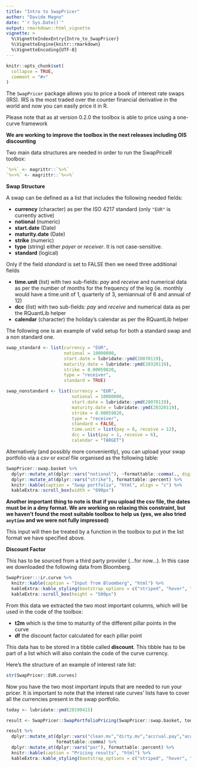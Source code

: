 ```yaml
---
title: "Intro to SwapPricer"
author: "Davide Magno"
date: "`r Sys.Date()`"
output: rmarkdown::html_vignette
vignette: >
  %\VignetteIndexEntry{Intro_to_SwapPricer}
  %\VignetteEngine{knitr::rmarkdown}
  %\VignetteEncoding{UTF-8}
---
```


```r
knitr::opts_chunk$set(
  collapse = TRUE,
  comment = "#>"
)
```

The `SwapPricer` package allows you to price a book of interest rate swaps (IRS).
IRS is the most traded over the counter financial derivative in the world and now
you can easily price it in R.  

Please note that as at version 0.2.0 the toolbox is able to price using a 
one-curve framework

**We are working to improve the toolbox in the next releases including OIS discounting**

Two main data structures are needed in order to run the SwapPriceR toolbox:

```r
`%>%` <- magrittr::`%>%`
`%<>%` <- magrittr::`%<>%`
```

**Swap Structure**

A swap can be defined as a list that includes the following needed fields:

* **currency** (character) as per the ISO 4217 standard (only `"EUR"` is currently active)
* **notional** (numeric)
* **start.date** (Date)
* **maturity.date** (Date)
* **strike** (numeric)
* **type** (string) either *payer* or *receiver*. It is not case-sensitive.
* **standard** (logical) 

Only if the field *standard* is set to FALSE then we need three additional fields

* **time.unit** (list) with two sub-fields: *pay* and *receive* and numerical data as per the number of months for the frequency of the leg (ie. monthly would have a time.unit of 1, quarterly of 3, semiannual of 6 and annual of 12)
* **dcc** (list) with two sub-fields: *pay* and *receive* and numerical data as per the RQuantLib helper
* **calendar** (character) the holiday's calendar as per the RQuantLib helper

The following one is an example of valid setup for both a standard swap and a non standard one.

```r
swap_standard <- list(currency = "EUR",
                      notional = 10000000,
                      start.date = lubridate::ymd(20070119),
                      maturity.date = lubridate::ymd(20320119),
                      strike = 0.00059820,
                      type = "receiver",
                      standard = TRUE)

swap_nonstandard <- list(currency = "EUR",
                         notional = 10000000,
                         start.date = lubridate::ymd(20070119),
                         maturity.date = lubridate::ymd(20320119),
                         strike = 0.00059820,
                         type = "receiver",
                         standard = FALSE,
                         time.unit = list(pay = 6, receive = 12),
                         dcc = list(pay = 1, receive = 6),
                         calendar = "TARGET")
```

Alternatively (and possibly more conveniently), you can upload your swap 
portfolio via a *csv* or *excel* file organised as the following table:

```r
SwapPricer::swap.basket %>% 
  dplyr::mutate_at(dplyr::vars("notional"), ~formattable::comma(., digits = 0)) %>%
  dplyr::mutate_at(dplyr::vars("strike"), formattable::percent) %>% 
  knitr::kable(caption = "Swap portfolio", "html", align = "c") %>% 
  kableExtra::scroll_box(width = "690px")
```

**Another important thing to note is that if you upload the csv file, the dates
must be in a dmy format. We are working on relaxing this constraint, but we 
haven't found the most suitable toolbox to help us (yes, we also tried `anytime`
and we were not fully impressed)**

This input will then be treated by a function in the toolbox to put in the list
format we have specified above.

**Discount Factor**

This has to be sourced from a third party provider (...for now...). 
In this case we downloaded the following data from Bloomberg.

```r
SwapPricer:::ir.curve %>% 
  knitr::kable(caption = "Input from Bloomberg", "html") %>% 
  kableExtra::kable_styling(bootstrap_options = c("striped", "hover", "condensed", "responsive")) %>% 
  kableExtra::scroll_box(height = "500px")
```

From this data we extracted the two most important columns, which will be used in the code of the toolbox:

* **t2m** which is the time to maturity of the different pillar points in the curve
* **df** the discount factor calculated for each pillar point

This data has to be stored in a tibble called **discount**. This tibble has to be
part of a list which will also contain the code of the curve currency.

Here's the structure of an example of interest rate list:

```r
str(SwapPricer::EUR.curves)
```

Now you have the two most important inputs that are needed to run your pricer. It is important to note that the interest rate curves' lists have to cover all the currencies present in the swap portfolio.


```r
today <- lubridate::ymd(20190415)

result <- SwapPricer::SwapPortfolioPricing(SwapPricer::swap.basket, today, SwapPricer::EUR.curves, SwapPricer::GBP.curves, SwapPricer::USD.curves) 
```

```r
result %>% 
  dplyr::mutate_at(dplyr::vars("clean.mv","dirty.mv","accrual.pay","accrual.receive","pv01"),
                   formattable::comma) %>%
  dplyr::mutate_at(dplyr::vars("par"), formattable::percent) %>%
  knitr::kable(caption = "Pricing results", "html") %>%
  kableExtra::kable_styling(bootstrap_options = c("striped", "hover", "condensed","responsive"))
```

